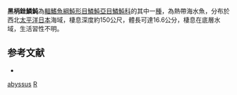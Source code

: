 {{Speciesbox
| taxon = Rhinecanthus abyssus
| binomial_authority = [[Matsuura|Matsuura]] & [[Shiobara|Shiobara]], 1989
| status = NE
| status_system = IUCN3.1
}}

'''黑柄銼鱗魨'''為[[輻鰭魚綱|輻鰭魚綱]][[魨形目|魨形目]][[鱗魨亞目|鱗魨亞目]][[鱗魨科|鱗魨科]]的其中一[[種|種]]，為熱帶海水魚，分布於西北[[太平洋|太平洋]][[日本|日本]]海域，棲息深度約150公尺，體長可達16.6公分，棲息在底層水域，生活習性不明。

== 参考文献 ==
*{{FishBase_species|genus=Rhinecanthus|species=abyssus|year=2014|month=2}}

{{魚類小作品}}

{{Taxonbar}}
[[Category:銼鱗魨屬|abyssus]]
[[Category:1989年描述的鱼类|R]]